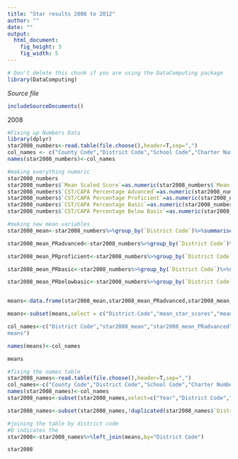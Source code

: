 ---
title: "Star results 2008 to 2012"
author: ""
date: ""
output: 
  html_document:
    fig_height: 3
    fig_width: 5
---
<!-- Don't edit in between this line and the one below -->
```{r include=FALSE}
# Don't delete this chunk if you are using the DataComputing package
library(DataComputing)
```
*Source file* 
```{r, results='asis', echo=FALSE}
includeSourceDocuments()
```
<!-- Don't edit the material above this line -->
2008
```{r}
#Fixing up Numbers Data
library(dplyr)
star2008_numbers<-read.table(file.choose(),header=T,sep=",")
col_names <- c("County Code","District Code","School Code","Charter Number","Year","Subgroup","Test","CAPA Assessment Level","Total STAR Enrollment","Total Tested At Entity Level","Total Tested At Subgroup Level","Grade","Test Id","STAR Reported Enrollment/CAPA Eligible","Students Tested","Percent Tested","Mean Scaled Score","CST/CAPA Percentage Advanced","CST/CAPA Percentage Proficient","CST/CAPA Percentage At Or Above Proficient","CST/CAPA Percentage Basic","CST/CAPA Percentage Below Basic","CST/CAPA Percentage Far Below Basic","Mean PR","PAC75","PAC50","PAC25","Students with Scores","CMA/CAPA/STS Average Percent Correct")
names(star2008_numbers)<-col_names

```

```{r}
#making everything numeric
star2008_numbers
star2008_numbers$`Mean Scaled Score`=as.numeric(star2008_numbers$`Mean Scaled Score`)
star2008_numbers$`CST/CAPA Percentage Advanced`=as.numeric(star2008_numbers$`CST/CAPA Percentage Advanced`)
star2008_numbers$`CST/CAPA Percentage Proficient`=as.numeric(star2008_numbers$`CST/CAPA Percentage Proficient`)
star2008_numbers$`CST/CAPA Percentage Basic`=as.numeric(star2008_numbers$`CST/CAPA Percentage Basic`)
star2008_numbers$`CST/CAPA Percentage Below Basic`=as.numeric(star2008_numbers$`CST/CAPA Percentage Below Basic`)

```
```{r}
#making new mean variables
star2008_mean<-star2008_numbers%>%group_by(`District Code`)%>%summarise(mean_star_scores=mean(`Mean Scaled Score`))

star2008_mean_PRadvanced<-star2008_numbers%>%group_by(`District Code`)%>%summarise(mean_star_PRadvanced=mean(`CST/CAPA Percentage Advanced`))

star2008_mean_PRproficient<-star2008_numbers%>%group_by(`District Code`)%>%summarise(mean_star_PRproficient=mean(`CST/CAPA Percentage Proficient`))

star2008_mean_PRbasic<-star2008_numbers%>%group_by(`District Code`)%>%summarise(mean_star_PRbasic=mean(`CST/CAPA Percentage Basic`))

star2008_mean_PRbelowbasic<-star2008_numbers%>%group_by(`District Code`)%>%summarise(mean_star_PRbelowbasic=mean(`CST/CAPA Percentage Below Basic`))


means<-data.frame(star2008_mean,star2008_mean_PRadvanced,star2008_mean_PRproficient,star2008_mean_PRbasic,star2008_mean_PRbelowbasic)

means<-subset(means,select = c("District.Code","mean_star_scores","mean_star_PRadvanced","mean_star_PRproficient","mean_star_PRbasic","mean_star_PRbelowbasic"))

col_names<-c("District Code","star2008_mean","star2008_mean_PRadvanced","star2008_mean_PRproficient","star2008_mean_PRbasic","star2008_mean_PRbelowbasic
means")

names(means)<-col_names

means
```

```{r}
#fixing the names table
star2008_names<-read.table(file.choose(),header=T,sep=",")
col_names<-c("County Code","District Code","School Code","Charter Number","Year","Type ID","County Name","District Name","School Name","Zip Code")
names(star2008_names)<-col_names
star2008_names<-subset(star2008_names,select=c("Year","District Code","County Name","District Name"))

```
```{r}
star2008_names<-subset(star2008_names,!duplicated(star2008_names$`District Code`))
```


```{r}
#joining the table by district code
#0 indicates the
star2008<-star2008_names%>%left_join(means,by="District Code")

star2008
```
